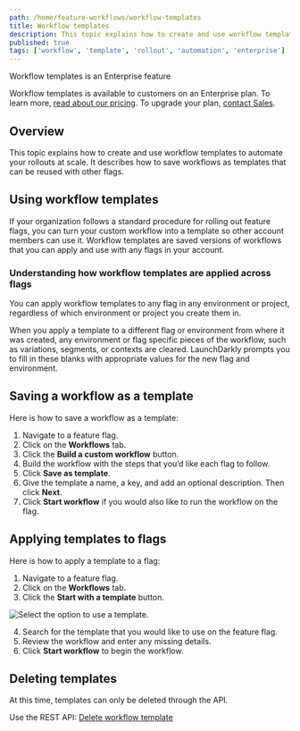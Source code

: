```yaml
---
path: /home/feature-workflows/workflow-templates
title: Workflow templates
description: This topic explains how to create and use workflow templates to automate your rollouts at scale.
published: true
tags: ['workflow', 'template', 'rollout', 'automation', 'enterprise']
---
```


<Callout intent="primary">
<CalloutTitle>Workflow templates is an Enterprise feature</CalloutTitle>
<CalloutDescription>

Workflow templates is available to customers on an Enterprise plan. To learn more, [read about our pricing](https://launchdarkly.com/pricing/). To upgrade your plan, [contact Sales](https://launchdarkly.com/contact-sales/).

</CalloutDescription>
</Callout>

## Overview

This topic explains how to create and use workflow templates to automate your rollouts at scale. It describes how to save workflows as templates that can be reused with other flags.

## Using workflow templates

If your organization follows a standard procedure for rolling out feature flags, you can turn your custom workflow into a template so other account members can use it. Workflow templates are saved versions of workflows that you can apply and use with any flags in your account.


### Understanding how workflow templates are applied across flags

You can apply workflow templates to any flag in any environment or project, regardless of which environment or project you create them in.

When you apply a template to a different flag or environment from where it was created, any environment or flag specific pieces of the workflow, such as variations, segments, or contexts are cleared. LaunchDarkly prompts you to fill in these blanks with appropriate values for the new flag and environment.

## Saving a workflow as a template

Here is how to save a workflow as a template:

1. Navigate to a feature flag.
2. Click on the **Workflows** tab.
3. Click the **Build a custom workflow** button. 
4. Build the workflow with the steps that you’d like each flag to follow.
5. Click **Save as template**.
6. Give the template a name, a key, and add an optional description. Then click **Next**.
7. Click **Start workflow** if you would also like to run the workflow on the flag.


## Applying templates to flags

Here is how to apply a template to a flag:

1. Navigate to a feature flag.
2. Click on the **Workflows** tab.
3. Click the **Start with a template** button.

![Select the option to use a template.](start-with-a-template-button.png)

4. Search for the template that you would like to use on the feature flag.
5. Review the workflow and enter any missing details.
6. Click **Start workflow** to begin the workflow.


## Deleting templates

At this time, templates can only be deleted through the API.

<LearnMore>

Use the REST API: [Delete workflow template](https://apidocs.launchdarkly.com/tag/Workflow-templates#operation/deleteWorkflowTemplate)

</LearnMore>
